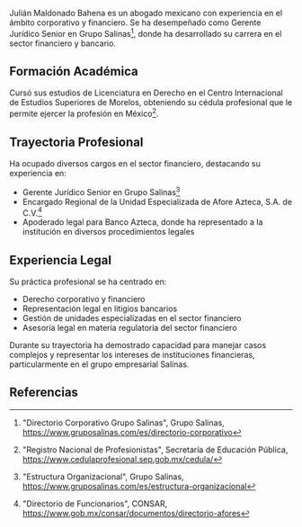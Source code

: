 Julián Maldonado Bahena es un abogado mexicano con experiencia en el ámbito corporativo y financiero. Se ha desempeñado como Gerente Jurídico Senior en Grupo Salinas[^1], donde ha desarrollado su carrera en el sector financiero y bancario.

## Formación Académica

Cursó sus estudios de Licenciatura en Derecho en el Centro Internacional de Estudios Superiores de Morelos, obteniendo su cédula profesional que le permite ejercer la profesión en México[^2].

## Trayectoria Profesional

Ha ocupado diversos cargos en el sector financiero, destacando su experiencia en:

- Gerente Jurídico Senior en Grupo Salinas[^3]
- Encargado Regional de la Unidad Especializada de Afore Azteca, S.A. de C.V.[^4]
- Apoderado legal para Banco Azteca, donde ha representado a la institución en diversos procedimientos legales

## Experiencia Legal

Su práctica profesional se ha centrado en:

- Derecho corporativo y financiero
- Representación legal en litigios bancarios
- Gestión de unidades especializadas en el sector financiero
- Asesoría legal en materia regulatoria del sector financiero

Durante su trayectoria ha demostrado capacidad para manejar casos complejos y representar los intereses de instituciones financieras, particularmente en el grupo empresarial Salinas.

## Referencias

[^1]: "Directorio Corporativo Grupo Salinas", Grupo Salinas, https://www.gruposalinas.com/es/directorio-corporativo
[^2]: "Registro Nacional de Profesionistas", Secretaría de Educación Pública, https://www.cedulaprofesional.sep.gob.mx/cedula/
[^3]: "Estructura Organizacional", Grupo Salinas, https://www.gruposalinas.com/es/estructura-organizacional
[^4]: "Directorio de Funcionarios", CONSAR, https://www.gob.mx/consar/documentos/directorio-afores
